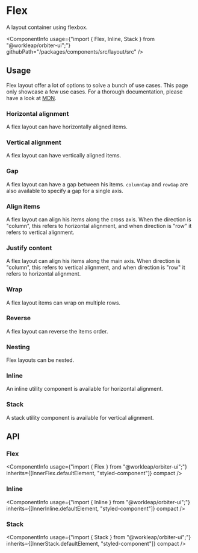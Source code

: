 
<Meta
    title="Components/Flex"
    id="flex"
/>

# Flex

<Tagline>A layout container using flexbox.</Tagline>

<ComponentInfo
    usage={"import { Flex, Inline, Stack } from \"@workleap/orbiter-ui\";"}
    githubPath="/packages/components/src/layout/src"
/>

## Usage

Flex layout offer a lot of options to solve a bunch of use cases. This page only showcase a few use cases. For a thorough documentation, please have a look at [MDN](https://developer.mozilla.org/en-US/docs/Learn/CSS/CSS_layout/Flexbox).

### Horizontal alignment

A flex layout can have horizontally aligned items.

<Preview>
    <Story name="horizontal">
        <Flex direction="row" gap={80}>
            <Div backgroundColor="sapphire-500" width="4rem" height="4rem" />
            <Div backgroundColor="amanita-500" width="4rem" height="4rem" />
            <Div backgroundColor="moss-500" width="4rem" height="4rem" />
        </Flex>
    </Story>
</Preview>

### Vertical alignment

A flex layout can have vertically aligned items.

<Preview>
    <Story name="vertical">
        <Flex direction="column" gap={80}>
            <Div backgroundColor="sapphire-500" width="4rem" height="4rem" />
            <Div backgroundColor="amanita-500" width="4rem" height="4rem" />
            <Div backgroundColor="moss-500" width="4rem" height="4rem" />
        </Flex>
    </Story>
</Preview>

### Gap

A flex layout can have a gap between his items. `columnGap` and `rowGap` are also available to specify a gap for a single axis.

<Preview>
    <Story name="gap">
        <Flex direction="row" gap={80}>
            <Div backgroundColor="sapphire-500" width="4rem" height="4rem" />
            <Div backgroundColor="amanita-500" width="4rem" height="4rem" />
            <Div backgroundColor="moss-500" width="4rem" height="4rem" />
        </Flex>
    </Story>
</Preview>

### Align items

A flex layout can align his items along the cross axis. When the direction is "column", this refers to horizontal alignment, and when direction is "row" it refers to vertical alignment.

<Preview>
    <Story name="align items">
        <Flex alignItems="center" direction="column" gap={80}>
            <Div backgroundColor="sapphire-500" width="4rem" height="4rem" />
            <Div backgroundColor="amanita-500" width="4rem" height="4rem" />
            <Div backgroundColor="moss-500" width="4rem" height="4rem" />
        </Flex>
    </Story>
</Preview>

### Justify content

A flex layout can align his items along the main axis. When direction is "column", this refers to vertical alignment, and when direction is "row" it refers to horizontal alignment.

<Preview>
    <Story name="justify content">
        <Flex justifyContent="center" gap={80}>
            <Div backgroundColor="sapphire-500" width="4rem" height="4rem" />
            <Div backgroundColor="amanita-500" width="4rem" height="4rem" />
            <Div backgroundColor="moss-500" width="4rem" height="4rem" />
        </Flex>
    </Story>
</Preview>

### Wrap

A flex layout items can wrap on multiple rows.

<Preview>
    <Story name="wrap">
        <Flex wrap="wrap" gap={40} width="30rem">
            <Div backgroundColor={"#eef3fd"} width={400} height={400} />
            <Div backgroundColor={"#dbe6fd"} width={400} height={400} />
            <Div backgroundColor={"#b6c2ef"} width={400} height={400} />
            <Div backgroundColor={"#95a9f5"} width={400} height={400} />
            <Div backgroundColor={"#7689fd"} width={400} height={400} />
            <Div backgroundColor={"#5D65f6"} width={400} height={400} />
            <Div backgroundColor={"#4B11fd"} width={400} height={400} />
            <Div backgroundColor={"#362aae"} width={400} height={400} />
            <Div backgroundColor={"#1f2151"} width={400} height={400} />
            <Div backgroundColor={"#0d0f1f"} width={400} height={400} />
            <Div backgroundColor={"#fbf1f1"} width={400} height={400} />
            <Div backgroundColor={"#fadfdf"} width={400} height={400} />
            <Div backgroundColor={"#fdb0af"} width={400} height={400} />
            <Div backgroundColor={"#f88f8d"} width={400} height={400} />
            <Div backgroundColor={"#eb6a64"} width={400} height={400} />
            <Div backgroundColor={"#d93c37"} width={400} height={400} />
            <Div backgroundColor={"#a91414"} width={400} height={400} />
            <Div backgroundColor={"#811b15"} width={400} height={400} />
            <Div backgroundColor={"#461812"} width={400} height={400} />
            <Div backgroundColor={"#1d0b09"} width={400} height={400} />
            <Div backgroundColor={"#dbfbea"} width={400} height={400} />
            <Div backgroundColor={"#cbeedb"} width={400} height={400} />
            <Div backgroundColor={"#a5cdb8"} width={400} height={400} />
            <Div backgroundColor={"#78ba9b"} width={400} height={400} />
            <Div backgroundColor={"#27a57a"} width={400} height={400} />
            <Div backgroundColor={"#268563"} width={400} height={400} />
            <Div backgroundColor={"#2b5e48"} width={400} height={400} />
            <Div backgroundColor={"#27493a"} width={400} height={400} />
            <Div backgroundColor={"#1a2a23"} width={400} height={400} />
            <Div backgroundColor={"#0c110e"} width={400} height={400} />
        </Flex>
    </Story>
</Preview>

### Reverse

A flex layout can reverse the items order.

<Preview>
    <Story name="reverse">
        <Flex reverse gap={80}>
            <Div backgroundColor="sapphire-500" width="4rem" height="4rem" />
            <Div backgroundColor="amanita-500" width="4rem" height="4rem" />
            <Div backgroundColor="moss-500" width="4rem" height="4rem" />
        </Flex>
    </Story>
</Preview>

### Nesting

Flex layouts can be nested.

<Preview>
    <Story name="nesting">
        <Flex gap={160}>
            <Flex gap={80}>
                <Div backgroundColor="sapphire-500" width="4rem" height="4rem" />
                <Div backgroundColor="sapphire-500" width="4rem" height="4rem" />
            </Flex>
            <Flex direction="column" gap={80}>
                <Div backgroundColor="amanita-500" width="4rem" height="4rem" />
                <Div backgroundColor="amanita-500" width="4rem" height="4rem" />
            </Flex>
            <Flex gap={80}>
                <Div backgroundColor="moss-500" width="4rem" height="4rem" />
                <Div backgroundColor="moss-500" width="4rem" height="4rem" />
            </Flex>
        </Flex>
    </Story>
</Preview>

### Inline

An inline utility component is available for horizontal alignment.

<Preview>
    <Story name="inline">
        <Inline>
            <Div backgroundColor="sapphire-500" width="4rem" height="4rem" />
            <Div backgroundColor="amanita-500" width="4rem" height="4rem" />
            <Div backgroundColor="moss-500" width="4rem" height="4rem" />
        </Inline>
    </Story>
</Preview>

### Stack

A stack utility component is available for vertical alignment.

<Preview>
    <Story name="stack">
        <Stack>
            <Div backgroundColor="sapphire-500" width="4rem" height="4rem" />
            <Div backgroundColor="amanita-500" width="4rem" height="4rem" />
            <Div backgroundColor="moss-500" width="4rem" height="4rem" />
        </Stack>
    </Story>
</Preview>

## API

### Flex

<ComponentInfo
    usage={"import { Flex } from \"@workleap/orbiter-ui\";"}
    inherits={[InnerFlex.defaultElement, "styled-component"]}
    compact
/>

<ArgsTable of={InnerFlex} sort="alpha" />

### Inline

<ComponentInfo
    usage={"import { Inline } from \"@workleap/orbiter-ui\";"}
    inherits={[InnerInline.defaultElement, "styled-component"]}
    compact
/>

<ArgsTable of={InnerInline} sort="alpha" />

### Stack

<ComponentInfo
    usage={"import { Stack } from \"@workleap/orbiter-ui\";"}
    inherits={[InnerStack.defaultElement, "styled-component"]}
    compact
/>

<ArgsTable of={InnerStack} sort="alpha" />
